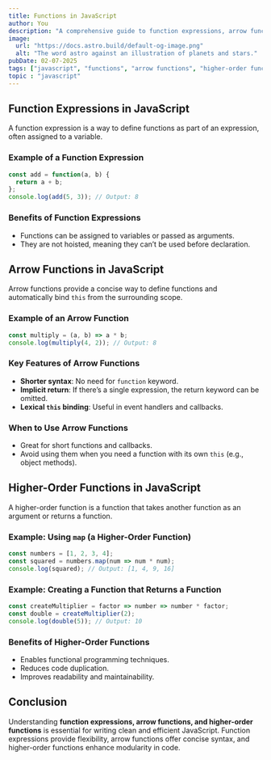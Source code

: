 ```yaml
---
title: Functions in JavaScript  
author: You  
description: "A comprehensive guide to function expressions, arrow functions, and higher-order functions in JavaScript."  
image:  
  url: "https://docs.astro.build/default-og-image.png"  
  alt: "The word astro against an illustration of planets and stars."  
pubDate: 02-07-2025  
tags: ["javascript", "functions", "arrow functions", "higher-order functions", "web development"]  
topic : "javascript"
---
```


## Function Expressions in JavaScript  
A function expression is a way to define functions as part of an expression, often assigned to a variable.

### Example of a Function Expression  
```js
const add = function(a, b) {
  return a + b;
};
console.log(add(5, 3)); // Output: 8
```

### Benefits of Function Expressions  
- Functions can be assigned to variables or passed as arguments.
- They are not hoisted, meaning they can’t be used before declaration.

## Arrow Functions in JavaScript  
Arrow functions provide a concise way to define functions and automatically bind `this` from the surrounding scope.

### Example of an Arrow Function  
```js
const multiply = (a, b) => a * b;
console.log(multiply(4, 2)); // Output: 8
```

### Key Features of Arrow Functions  
- **Shorter syntax**: No need for `function` keyword.
- **Implicit return**: If there’s a single expression, the return keyword can be omitted.
- **Lexical `this` binding**: Useful in event handlers and callbacks.

### When to Use Arrow Functions  
- Great for short functions and callbacks.
- Avoid using them when you need a function with its own `this` (e.g., object methods).

## Higher-Order Functions in JavaScript  
A higher-order function is a function that takes another function as an argument or returns a function.

### Example: Using `map` (a Higher-Order Function)  
```js
const numbers = [1, 2, 3, 4];
const squared = numbers.map(num => num * num);
console.log(squared); // Output: [1, 4, 9, 16]
```

### Example: Creating a Function that Returns a Function  
```js
const createMultiplier = factor => number => number * factor;
const double = createMultiplier(2);
console.log(double(5)); // Output: 10
```

### Benefits of Higher-Order Functions  
- Enables functional programming techniques.
- Reduces code duplication.
- Improves readability and maintainability.

## Conclusion  
Understanding **function expressions, arrow functions, and higher-order functions** is essential for writing clean and efficient JavaScript. Function expressions provide flexibility, arrow functions offer concise syntax, and higher-order functions enhance modularity in code.

